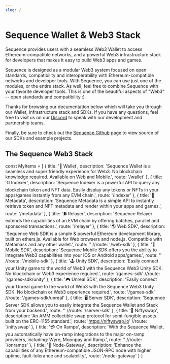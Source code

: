 ```yaml
---
slug: /
---
```


# Sequence Wallet & Web3 Stack

Sequence provides users with a seamless Web3 Wallet to access Ethereum-compatible networks, and a powerful Web3 infrastructure stack
for developers that makes it easy to build Web3 apps and games.

Sequence is designed as a modular Web3 system focused on open standards, compatibility and interoperability with Ethereum-compatible networks
and developer tools. With Sequence, you can use just one of the modules, or the entire stack. As well, feel free to combine
Sequence with your favorite developer tools. This is one of the beautiful aspects of "Web3" -- open standards and
compatibility :)

Thanks for browsing our documentation below which will take you through our Wallet, Infrastructure stack and SDKs. If you have
any questions, feel free to visit us on our [Discord](https://discord.gg/sequence) to speak with our development and partnership teams.

Finally, be sure to check out the [Sequence Github](https://github.com/0xsequence) page to view source of our SDKs and example projects.


## The Sequence Web3 Stack

const MyItems = [
  {
    title: '👤 Wallet',
    description: 'Sequence Wallet is a seamless and super friendly experience for Web3. No blockchain knowledge required. Available on Web and Mobile.',
    route: '/wallet'
  },
  {
    title: '⛓️ Indexer',
    description: 'Sequence Indexer is a powerful API to query any blockchain token and NFT data. Easily display any tokens or NFTs in your apps/games instantly from any EVM chain.',
    route: '/indexer'
  },
  {
    title: '🦄 Metadata',
    description: 'Sequence Metadata is a simple API to instantly retrieve token and NFT metadata and render within your apps and games.',
    route: '/metadata'
  },
  {
    title: '⛽ Relayer',
    description: 'Sequence Relayer extends the capabilities of an EVM chain by offering batches, parallel and sponsored transactions.',
    route: '/relayer'
  },
  {
    title: '🌎 Web SDK',
    description: 'Sequence Web SDK is a simple & powerful Ethereum development library, built on ethers.js. Available for Web browsers and node.js. Compatible with Metamask and any other wallet.',
    route: ''
    //route: '/web-sdk'
  },
  {
    title: '📱 Mobile SDK',
    description: 'Sequence Mobile SDK offers you the ability to integrate Web3 capabilities into your iOS or Android apps/games.',
    route: ''
    //route: '/mobile-sdk'
  },
  {
    title: '🕹 Unity SDK',
    description: 'Easily connect your Unity game to the world of Web3 with the Sequence Web3 Unity SDK. No blockchain or Web3 experience required.',
    route: '/games-sdk'
    //route: '/games-sdk/unity'
  },
  {
    title: '🎮 Unreal SDK',
    description: 'Easily connect your Unreal game to the world of Web3 with the Sequence Web3 Unity SDK. No blockchain or Web3 experience required.',
    route: '/games-sdk'
    //route: '/games-sdk/unreal'
  },
  {
    title: '🖥 Server SDK',
    description: 'Sequence Server SDK allows you to easily integrate the Sequence Wallet and Stack from your backend.',
    route: ''
    //route: '/server-sdk'
  },
  {
    title: '🌠 Niftyswap',
    description: 'An AMM collectible swap protocol for semi-fungible assets built on the ERC-1155 standard.',
    route: 'https://niftyswap.io'
    //route: '/niftyswap'
  },
  {
    title: '💳 On Ramps',
    description: 'With the Sequence Wallet, you automatically have on-ramp integrations to the major on-ramp providers, including: Wyre, Moonpay and Ramp.',
    route: ''
    //route: '/onramps'
  },
  {
    title: '🌉 Node-Gateway',
    description: 'Enhance the capabilities of any Ethereum-compatible JSON-RPC node with higher uptime, fault-tolerance and scalability.',
    route: '/node-gateway'
  }
]

<Cards cards={MyItems} />
